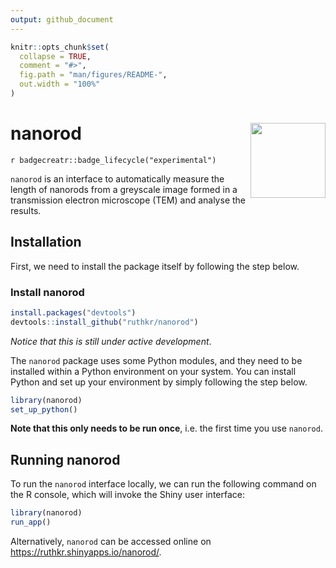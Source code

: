 ```yaml
---
output: github_document
---
```


<!-- README.md is generated from README.Rmd. Please edit that file -->

```r
knitr::opts_chunk$set(
  collapse = TRUE,
  comment = "#>",
  fig.path = "man/figures/README-",
  out.width = "100%"
)
```

# nanorod <img src="man/figures/logo.png" align="right" width="120"/>

<!-- badges: start -->
`r badgecreatr::badge_lifecycle("experimental")`
<!-- badges: end -->


`nanorod` is an interface to automatically measure the length of nanorods from a greyscale image formed in a transmission electron microscope (TEM) and analyse the results.

## Installation

First, we need to install the package itself by following the step below.

### Install nanorod

```r
install.packages("devtools")
devtools::install_github("ruthkr/nanorod")
```

*Notice that this is still under active development*.

The `nanorod` package uses some Python modules, and they need to be installed within a Python environment on your system. You can install Python and set up your environment by simply following the step below. 

```r
library(nanorod)
set_up_python()
```

**Note that this only needs to be run once**, i.e. the first time you use `nanorod`.

## Running nanorod

To run the `nanorod` interface locally, we can run the following command on the R console, which will invoke the Shiny user interface:

```r
library(nanorod)
run_app()
```

Alternatively, `nanorod` can be accessed online on [https://ruthkr.shinyapps.io/nanorod/](https://ruthkr.shinyapps.io/nanorod/). 
